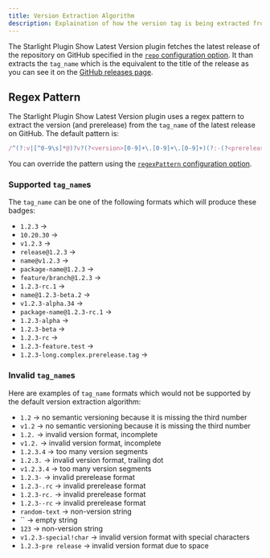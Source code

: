 ```yaml
---
title: Version Extraction Algorithm
description: Explaination of how the version tag is being extracted from the GitHub release.
---
```



The Starlight Plugin Show Latest Version plugin fetches the latest release of the repository on GitHub specified in the [`repo` configuration option](/configuration/#repo). It than extracts the `tag_name` which is the equivalent to the title of the release as you can see it on the [GitHub releases page](https://github.com/trueberryless-org/starlight-plugin-show-latest-version/releases).

## Regex Pattern

The Starlight Plugin Show Latest Version plugin uses a regex pattern to extract the version (and prerelease) from the `tag_name` of the latest release on GitHub. The default pattern is:

```ts wrap
/^(?:v|[^0-9\s]*@)?v?(?<version>[0-9]+\.[0-9]+\.[0-9]+)(?:-(?<prerelease>[0-9A-Za-z]+(?:\.[0-9A-Za-z]+)*))?(?![-.]|[^-\w.])$/;
```

You can override the pattern using the [`regexPattern` configuration option](/configuration/#regexpattern).

### Supported `tag_name`s

The `tag_name` can be one of the following formats which will produce these badges:

- `1.2.3` → <Badge text="v1.2.3" />
- `10.20.30` → <Badge text="v10.20.30" />
- `v1.2.3` → <Badge text="v1.2.3" />
- `release@1.2.3` → <Badge text="v1.2.3" />
- `name@v1.2.3` → <Badge text="v1.2.3" />
- `package-name@1.2.3` → <Badge text="v1.2.3" />
- `feature/branch@1.2.3` → <Badge text="v1.2.3" />
- `1.2.3-rc.1` → <Badge text="v1.2.3-rc.1" />
- `name@1.2.3-beta.2` → <Badge text="v1.2.3-beta.2" />
- `v1.2.3-alpha.34` → <Badge text="v1.2.3-alpha.34" />
- `package-name@1.2.3-rc.1` → <Badge text="v1.2.3-rc.1" />
- `1.2.3-alpha` → <Badge text="v1.2.3-alpha" />
- `1.2.3-beta` → <Badge text="v1.2.3-beta" />
- `1.2.3-rc` → <Badge text="v1.2.3-rc" />
- `1.2.3-feature.test` → <Badge text="v1.2.3-feature.test" />
- `1.2.3-long.complex.prerelease.tag` → <Badge text="v1.2.3-long.complex.prerelease.tag" />

### Invalid `tag_name`s

Here are examples of `tag_name` formats which would not be supported by the default version extraction algorithm:

- `1.2` → no semantic versioning because it is missing the third number
- `v1.2` → no semantic versioning because it is missing the third number
- `1.2.` → invalid version format, incomplete
- `v1.2.` → invalid version format, incomplete
- `1.2.3.4` → too many version segments
- `1.2.3.` → invalid version format, trailing dot
- `v1.2.3.4` → too many version segments
- `1.2.3-` → invalid prerelease format
- `1.2.3-.rc` → invalid prerelease format
- `1.2.3-rc.` → invalid prerelease format
- `1.2.3--rc` → invalid prerelease format
- `random-text` → non-version string
- `` → empty string
- `123` → non-version string
- `v1.2.3-special!char` → invalid version format with special characters
- `1.2.3-pre release` → invalid version format due to space
